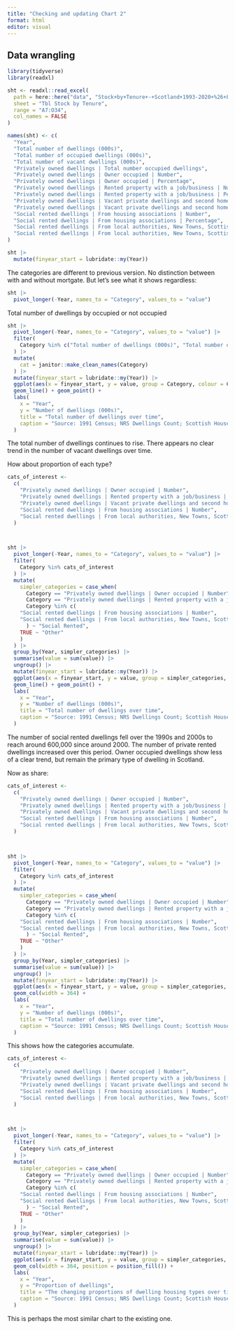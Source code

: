 ```yaml
---
title: "Checking and updating Chart 2"
format: html
editor: visual
---
```


## Data wrangling

```r
library(tidyverse)
library(readxl)

sht <- readxl::read_excel(  
  path = here::here("data", "Stock+by+Tenure+-+Scotland+1993-2020+%26+Local+Authorities+2013-2020 (1).xls"), 
  sheet = "Tbl Stock by Tenure",
  range = "A7:O34",
  col_names = FALSE
)

names(sht) <- c(
  "Year",
  "Total number of dwellings (000s)",
  "Total number of occupied dwellings (000s)",
  "Total number of vacant dwellings (000s)",
  "Privately owned dwellings | Total number occupied dwellings",
  "Privately owned dwellings | Owner occupied | Number",
  "Privately owned dwellings | Owner occupied | Percentage",
  "Privately owned dwellings | Rented property with a job/business | Number",
  "Privately owned dwellings | Rented property with a job/business | Percentage",
  "Privately owned dwellings | Vacant private dwellings and second homes | Number",
  "Privately owned dwellings | Vacant private dwellings and second homes | Percentage",
  "Social rented dwellings | From housing associations | Number",
  "Social rented dwellings | From housing associations | Percentage",
  "Social rented dwellings | From local authorities, New Towns, Scottish Homes | Number",
  "Social rented dwellings | From local authorities, New Towns, Scottish Homes | Percentage"
)

sht |> 
  mutate(finyear_start = lubridate::my(Year))
```

The categories are different to previous version. No distinction between with and without mortgate. But let's see what it shows regardless:

```r
sht |> 
  pivot_longer(-Year, names_to = "Category", values_to = "value")
```

Total number of dwellings by occupied or not occupied

```r
sht |> 
  pivot_longer(-Year, names_to = "Category", values_to = "value") |> 
  filter(
    Category %in% c("Total number of dwellings (000s)", "Total number of occupied dwellings (000s)", "Total number of vacant dwellings (000s)")
  ) |> 
  mutate(
    cat = janitor::make_clean_names(Category)
  ) |> 
  mutate(finyear_start = lubridate::my(Year)) |> 
  ggplot(aes(x = finyear_start, y = value, group = Category, colour = Category, shape = Category)) + 
  geom_line() + geom_point() + 
  labs(
    x = "Year",
    y = "Number of dwellings (000s)",
    title = "Total number of dwellings over time", 
    caption = "Source: 1991 Census; NRS Dwellings Count; Scottish Household Survey"
  )
```

The total number of dwellings continues to rise. There appears no clear trend in the number of vacant dwellings over time.

How about proportion of each type?

```r
cats_of_interest <-
  c(
    "Privately owned dwellings | Owner occupied | Number",
    "Privately owned dwellings | Rented property with a job/business | Number",
    "Privately owned dwellings | Vacant private dwellings and second homes | Number",
    "Social rented dwellings | From housing associations | Number",
    "Social rented dwellings | From local authorities, New Towns, Scottish Homes | Number"
  )



sht |> 
  pivot_longer(-Year, names_to = "Category", values_to = "value") |> 
  filter(
    Category %in% cats_of_interest
  ) |> 
  mutate(
    simpler_categories = case_when(
      Category == "Privately owned dwellings | Owner occupied | Number" ~ "Owner Occupied",
      Category == "Privately owned dwellings | Rented property with a job/business | Number" ~ "Private Rented",
      Category %in% c(
    "Social rented dwellings | From housing associations | Number",
    "Social rented dwellings | From local authorities, New Towns, Scottish Homes | Number"
      ) ~ "Social Rented",
    TRUE ~ "Other"
    )
  ) |> 
  group_by(Year, simpler_categories) |> 
  summarise(value = sum(value)) |> 
  ungroup() |> 
  mutate(finyear_start = lubridate::my(Year)) |> 
  ggplot(aes(x = finyear_start, y = value, group = simpler_categories, colour = simpler_categories, shape = simpler_categories)) + 
  geom_line() + geom_point() + 
  labs(
    x = "Year",
    y = "Number of dwellings (000s)",
    title = "Total number of dwellings over time", 
    caption = "Source: 1991 Census; NRS Dwellings Count; Scottish Household Survey"
  )
```

The number of social rented dwellings fell over the 1990s and 2000s to reach around 600,000 since around 2000. The number of private rented dwellings increased over this period. Owner occupied dwellings show less of a clear trend, but remain the primary type of dwelling in Scotland.

Now as share:

```r

cats_of_interest <-
  c(
    "Privately owned dwellings | Owner occupied | Number",
    "Privately owned dwellings | Rented property with a job/business | Number",
    "Privately owned dwellings | Vacant private dwellings and second homes | Number",
    "Social rented dwellings | From housing associations | Number",
    "Social rented dwellings | From local authorities, New Towns, Scottish Homes | Number"
  )



sht |> 
  pivot_longer(-Year, names_to = "Category", values_to = "value") |> 
  filter(
    Category %in% cats_of_interest
  ) |> 
  mutate(
    simpler_categories = case_when(
      Category == "Privately owned dwellings | Owner occupied | Number" ~ "Owner Occupied",
      Category == "Privately owned dwellings | Rented property with a job/business | Number" ~ "Private Rented",
      Category %in% c(
    "Social rented dwellings | From housing associations | Number",
    "Social rented dwellings | From local authorities, New Towns, Scottish Homes | Number"
      ) ~ "Social Rented",
    TRUE ~ "Other"
    )
  ) |> 
  group_by(Year, simpler_categories) |> 
  summarise(value = sum(value)) |> 
  ungroup() |> 
  mutate(finyear_start = lubridate::my(Year)) |> 
  ggplot(aes(x = finyear_start, y = value, group = simpler_categories, colour = simpler_categories, fill = simpler_categories)) + 
  geom_col(width = 364) + 
  labs(
    x = "Year",
    y = "Number of dwellings (000s)",
    title = "Total number of dwellings over time", 
    caption = "Source: 1991 Census; NRS Dwellings Count; Scottish Household Survey"
  )
```

This shows how the categories accumulate.

```r
cats_of_interest <-
  c(
    "Privately owned dwellings | Owner occupied | Number",
    "Privately owned dwellings | Rented property with a job/business | Number",
    "Privately owned dwellings | Vacant private dwellings and second homes | Number",
    "Social rented dwellings | From housing associations | Number",
    "Social rented dwellings | From local authorities, New Towns, Scottish Homes | Number"
  )



sht |> 
  pivot_longer(-Year, names_to = "Category", values_to = "value") |> 
  filter(
    Category %in% cats_of_interest
  ) |> 
  mutate(
    simpler_categories = case_when(
      Category == "Privately owned dwellings | Owner occupied | Number" ~ "Owner Occupied",
      Category == "Privately owned dwellings | Rented property with a job/business | Number" ~ "Private Rented",
      Category %in% c(
    "Social rented dwellings | From housing associations | Number",
    "Social rented dwellings | From local authorities, New Towns, Scottish Homes | Number"
      ) ~ "Social Rented",
    TRUE ~ "Other"
    )
  ) |> 
  group_by(Year, simpler_categories) |> 
  summarise(value = sum(value)) |> 
  ungroup() |> 
  mutate(finyear_start = lubridate::my(Year)) |> 
  ggplot(aes(x = finyear_start, y = value, group = simpler_categories, colour = simpler_categories, fill = simpler_categories)) + 
  geom_col(width = 364, position = position_fill()) + 
  labs(
    x = "Year",
    y = "Proportion of dwellings",
    title = "The changing proportions of dwelling housing types over time", 
    caption = "Source: 1991 Census; NRS Dwellings Count; Scottish Household Survey"
  )
```

This is perhaps the most similar chart to the existing one.

